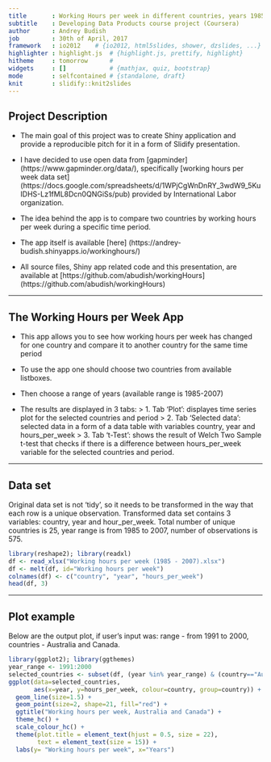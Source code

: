 ```yaml
---
title       : Working Hours per week in different countries, years 1985 - 2007
subtitle    : Developing Data Products course project (Coursera)
author      : Andrey Budish
job         : 30th of April, 2017
framework   : io2012    # {io2012, html5slides, shower, dzslides, ...}
highlighter : highlight.js  # {highlight.js, prettify, highlight}
hitheme     : tomorrow      # 
widgets     : []            # {mathjax, quiz, bootstrap}
mode        : selfcontained # {standalone, draft}
knit        : slidify::knit2slides
---
```



## Project Description

* The main goal of this project was to create Shiny application and provide a reproducible pitch for it in a form of Slidify presentation.  

* I have decided to use open data from [gapminder] (https://www.gapminder.org/data/), specifically [working hours per week data set] (https://docs.google.com/spreadsheets/d/1WPjCgWnDnRY_3wdW9_5KuIDHS-Lz1fML8Dcn0QNGiSs/pub) provided by International Labor organization.  

* The idea behind the app is to compare two countries by working hours per week during a specific time period.  

* The app itself is available [here] (https://andrey-budish.shinyapps.io/workinghours/)  

* All source files, Shiny app related code and this presentation, are available at [https://github.com/abudish/workingHours] (https://github.com/abudish/workingHours)

---

## The Working Hours per Week App
* This app allows you to see how working hours per week has changed for one country and compare it to another country for the same time period

* To use the app one should choose two countries from available listboxes.  

* Then choose a range of years (available range is 1985-2007)

* The results are displayed in 3 tabs:
  > 1. Tab 'Plot': displayes time series plot for the selected countries and period
  > 2. Tab 'Selected data': selected data in a form of a data table with variables country, year and hours_per_week
  > 3. Tab 't-Test': shows  the result of Welch Two Sample t-test that checks if there is a difference between hours_per_week variable for the selected countries and period.

---

## Data set
Original data set is not 'tidy', so it needs to be transformed in the way that each row is a unique observation. Transformed data set contains 3 variables: country, year and hour_per_week. Total number of unique countries is 25, year range is from 1985 to 2007, number of observations is 575.

```r
library(reshape2); library(readxl)
df <- read_xlsx("Working hours per week (1985 - 2007).xlsx")
df <- melt(df, id="Working hours per week")
colnames(df) <- c("country", "year", "hours_per_week")
head(df, 3)
```

---

## Plot example
Below are the output plot, if user's input was: range - from 1991 to 2000, countries - Australia and Canada. 

```r
library(ggplot2); library(ggthemes)
year_range <- 1991:2000
selected_countries <- subset(df, (year %in% year_range) & (country=="Australia" | country=="Canada"))
ggplot(data=selected_countries,
       aes(x=year, y=hours_per_week, colour=country, group=country)) + 
  geom_line(size=1.5) +
  geom_point(size=2, shape=21, fill="red") +
  ggtitle("Working hours per week, Australia and Canada") +
  theme_hc() +
  scale_colour_hc() +
  theme(plot.title = element_text(hjust = 0.5, size = 22),
        text = element_text(size = 15)) +
  labs(y= "Working hours per week", x="Years")
```


